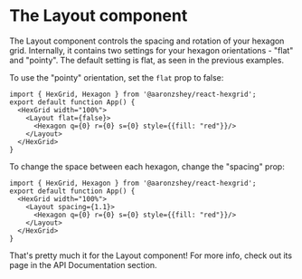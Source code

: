 
<Meta title="Getting Started/Using Layout"/>

# The Layout component

The Layout component controls the spacing and rotation of your hexagon grid.  Internally, it contains
two settings for your hexagon orientations - "flat" and "pointy".  The default setting is flat, 
as seen in the previous examples.

To use the "pointy" orientation, set the `flat` prop to false:

```tsx
import { HexGrid, Hexagon } from '@aaronzshey/react-hexgrid';
export default function App() {
  <HexGrid width="100%">
    <Layout flat={false}>
      <Hexagon q={0} r={0} s={0} style={{fill: "red"}}/>
    </Layout>
  </HexGrid>
}
```

<Story of={LayoutStory.Pointy} />

To change the space between each hexagon, change the "spacing" prop:


```tsx
import { HexGrid, Hexagon } from '@aaronzshey/react-hexgrid';
export default function App() {
  <HexGrid width="100%">
    <Layout spacing={1.1}>
      <Hexagon q={0} r={0} s={0} style={{fill: "red"}}/>
    </Layout>
  </HexGrid>
}
```

<Story of={LayoutStory.Spacing} />

That's pretty much it for the Layout component!  For more info, check out its 
page in the API Documentation section.
